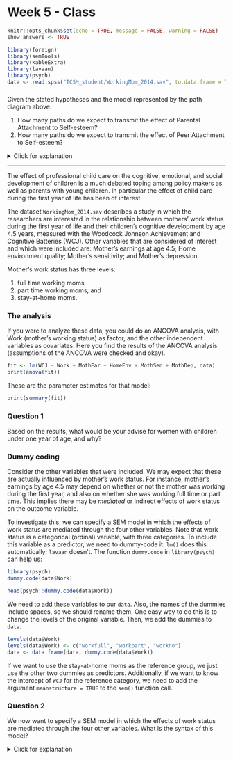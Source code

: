 # Week 5 - Class

```{r include=FALSE}
knitr::opts_chunk$set(echo = TRUE, message = FALSE, warning = FALSE)
show_answers <- TRUE
```
```{r echo = FALSE, warning=FALSE, message=FALSE}
library(foreign)
library(semTools)
library(kableExtra)
library(lavaan)
library(psych)
data <- read.spss("TCSM_student/WorkingMom_2014.sav", to.data.frame = TRUE)
```

###

Given the stated hypotheses and the model represented by the path diagram above: 

1. How many paths do we expect to transmit the effect of Parental Attachment 
to Self-esteem? 
1. How many paths do we expect to transmit the effect of Peer Attachment to 
Self-esteem? 

<details>
  <summary>Click for explanation</summary>

***Parental Attachment***

- We only hypothesize a single direct effect: `ParAtt` $\rightarrow$ `SelfEst`.

***Peer Attachment***

We hypothesize two indirect effects
    - IE1 = `PeerAtt` $\rightarrow$ `ProSoc` $\rightarrow$ `SelfEst`
    - IE2 = `PeerAtt` $\rightarrow$ `Aggr` $\rightarrow$ `SelfEst`

We could also consider the total indirect effect: IE1 + IE2

</details>

---

The effect of professional child care on the cognitive, emotional, and social development of children is a much debated toping among policy makers as well as parents with young children. In particular the effect of child care during the first year of life has been of interest.

The dataset `WorkingMom_2014.sav` describes a study in which the researchers are interested in the relationship between mothers' work status during the first year of life and their children's cognitive development by age 4.5 years, measured with the Woodcock Johnson Achievement and Cognitive Batteries (WCJ). Other variables that are considered of interest and which were included are: Mother’s earnings at age 4.5; Home environment quality; Mother’s sensitivity; and Mother’s depression.

Mother's work status has three levels: 

1. full time working moms
2. part time working moms, and
3. stay-at-home moms.

### The analysis

If you were to analyze these data, you could do an ANCOVA analysis, with Work (mother's working status) as factor, and the other independent variables as covariates. Here you find the results of the ANCOVA analysis (assumptions of the ANCOVA were checked and okay). 

```{r echo = FALSE, echo = FALSE}
fit <- lm(WCJ ~ Work + MothEar + HomeEnv + MothSen + MothDep, data)
print(anova(fit))
```

These are the parameter estimates for that model:

```{r echo = FALSE, eval = TRUE}
print(summary(fit))
```


### Question 1

Based on the results, what would be your advise for women with children under one year of age, and why?

### Dummy coding

Consider the other variables that were included. We may expect that these are actually influenced by mother's work status. For instance, mother’s earnings by age 4.5 may depend on whether or not the mother was working during the first year, and also on whether she was working full time or part time. This implies there may be *mediated* or indirect effects of work status on the outcome variable. 

To investigate this, we can specify a SEM model in which the effects of work status are mediated through the four other variables. Note that work status is a categorical (ordinal) variable, with three categories. To include this variable as a predictor, we need to dummy-code it. `lm()` does this automatically; `lavaan` doesn't. The function `dummy.code` in `library(psych)` can help us:

```{r, eval = FALSE, message=FALSE}
library(psych)
dummy.code(data$Work)
```
```{r, echo = FALSE}
head(psych::dummy.code(data$Work))
```

We need to add these variables to our `data`. Also, the names of the dummies include spaces, so we should rename them. One easy way to do this is to change the levels of the original variable. Then, we add the dummies to `data`:

```{r}
levels(data$Work)
levels(data$Work) <- c("workfull", "workpart", "workno")
data <- data.frame(data, dummy.code(data$Work))
```

If we want to use the stay-at-home moms as the reference group, we just use the other two dummies as predictors. Additionally, if we want to know the intercept of `WCJ` for the reference category, we need to add the argument `meanstructure = TRUE` to the `sem()` function call.

### Question 2

We now want to specify a SEM model in which the effects of work status are mediated through the four other variables. What is the syntax of this model?

<!--Note: If two variables are purely independent in your model (i.e. they have no arrows drawn towards them), a covariance arrow between them needs to be drawn. Otherwise the model will be fit as if their covariance is 0. (Which is usually not the case, the dummy variables do covary.)-->


<details>
  <summary>Click for explanation</summary>
```{r}
model <- '
WCJ ~ MothEar + HomeEnv + MothSen + MothDep + workfull + workpart
MothEar ~ workfull + workpart
HomeEnv  ~ workfull + workpart
MothSen  ~ workfull + workpart
MothDep  ~ workfull + workpart 
'
```

\details

### Question 3

If you had no access to lavaan, what regression analyses could you run in order to piece together this mediated path model? What else would we need to do?

<details>
  <summary>Click for explanation</summary>
You would estimate these regression analyses:
```{r, eval = FALSE}
fit_y <- lm(WCJ ~ MothEar + HomeEnv + MothSen + MothDep + workfull + workpart, data)
fit_m1 <- lm(MothEar ~ workfull + workpart, data)
fit_m2 <- lm(HomeEnv  ~ workfull + workpart, data)
fit_m3 <- lm(MothSen  ~ workfull + workpart, data)
fit_m4 <- lm(MothDep  ~ workfull + workpart, data)
```

Additionally, we would have to multiply the effects of the dummies on the mediators, with the effects of the mediators on WCJ, in order to calculate the indirect effects.
\details


### Question 4

Add syntax to compute the indirect effects to your model from question 2, and run the analysis. Apply an appropriate solution to test whether the indirect effects are significant or not. Discuss the indirect effects of work status on the outcome variable. Taking the direct effects into account, can you explain the differences between the two dummy variables?

<details>
  <summary>Click for explanation</summary>
First, label all regressions, and add syntax for the indirect effects:

```{r}
model <- '
WCJ ~ ear * MothEar + env * HomeEnv + sen * MothSen + dep * MothDep + workfull + workpart
MothEar ~ earfull * workfull + earpart * workpart
HomeEnv  ~ envfull * workfull + envpart * workpart
MothSen  ~ senfull * workfull + senpart * workpart
MothDep  ~ depfull * workfull + deppart * workpart

i_earfull := ear * earfull
i_envfull := env * envfull
i_senfull := sen * senfull
i_depfull := dep * depfull

i_earpart := ear * earpart
i_envpart := env * envpart
i_senpart := sen * senpart
i_deppart := dep * deppart
'
```

Then, estimate the model. Specify bootstrapped SEs and 1000 bootstrap samples. Remember that, to get the intercepts of dependent variables for the reference category, we should specify `meanstructure = TRUE`:

```{r, message = FALSE, eval=FALSE}
library(lavaan)
fit <- sem(model, 
           data, 
           meanstructure = TRUE,
           se = "bootstrap", 
           bootstrap = 1000)
```
```{r, message = FALSE, echo=FALSE}
if(file.exists("boot_sem5class.RData")){
  fit <- readRDS("boot_sem5class.RData")
} else {
  library(lavaan)
fit <- sem(model, 
           data, 
           meanstructure = TRUE,
           se = "bootstrap", 
           bootstrap = 1000)
saveRDS(fit, file = "boot_sem5class.RData")
}
```

To obtain the 95% CIs for the indirect effects, we can use the following syntax. First, I obtain the `parameterestimates()` and put them in an object called `pars`. Then, I ask for only the **rows** that contain my defined parameters (`pars$op == ":="`), and only the columns `c("label", "est", "ci.upper", "ci.lower")`:

```{r, eval = FALSE}
pars <- parameterestimates(fit, boot.ci.type = "bca.simple")
pars[pars$op == ":=", c("label", "est", "ci.upper", "ci.lower")]
```
```{r, echo = FALSE}
pars <- parameterestimates(fit, boot.ci.type = "bca.simple")
print(pars[pars$op == ":=", c("label", "est", "ci.upper", "ci.lower")], row.names = FALSE)
```
\details


### Question 5

If we want to determine whether working or not is harmful for children’s cognitive development, what should we consider: the direct effects, the indirect effects, or the total effects, and why? 

### Question 6

Compare the effect of the dummy variables working full time and working part time in a regression model with all control variables, to the parameters in the lavaan model. Which parameter estimates from the regression correspond to your lavaan model, and why? 

<details>
  <summary>Click for explanation</summary>
First, run the requested regression:

```{r}
fit_reg <- lm(WCJ ~ workfull + workpart + MothEar + HomeEnv + MothSen + MothDep, data)
summary(fit_reg)
```

These coefficients are all identical to the direct effects on WCJ from your lavaan model.

Differences are that your lavaan model ADDITIONALLY estimates the effects of the dummies on the mediators, AND computes the indirect effects. The lavaan model also uses bootstrapped standard errors. As a result, some of the conclusions about significance may differ, and our confidence intervals for the parameters differ.
\details


### Question 7

What are your most important conclusions about the effect of working status on cognitive development? You can use your answers to the previous questions. But a model with many variables such as this one has many possible interesting options to look at. Just look around for any interesting results! 
